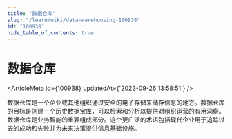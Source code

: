 ```yaml
---
title: "数据仓库"
slug: "/learn/wiki/data-warehousing-100938"
id: "100938"
hide_table_of_contents: true
---
```



# 数据仓库

<ArticleMeta id={100938} updatedAt={'2023-09-26 13:58:51'} />
<div className='border-solid border-b border-t-0 my-4 border-[var(--ifm-color-gray-300)]' />

数据仓库是一个企业或其他组织通过安全的电子存储来储存信息的地方。数据仓库的目标是创建一个历史数据宝库，可以检索和分析以提供对组织运营的有用洞察。数据仓库是业务智能的重要组成部分。这个更广泛的术语包括现代企业用于追踪过去的成功和失败并为未来决策提供信息基础设施。
